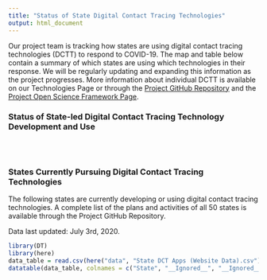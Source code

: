 ```yaml
---
title: "Status of State Digital Contact Tracing Technologies"
output: html_document
---
```


Our project team is tracking how states are using digital contact tracing technologies (DCTT) to respond to COVID-19. The map and table below contain a summary of which states are using which technologies in their response. We will be regularly updating and expanding this information as the project progresses. More information about individual DCTT is available on our Technologies Page or through the [Project GitHub Repository](https://github.com/Peter-Kedron/COVID-19-Geospatial-Technologies-For-Digital-Contact-Tracing) and the [Project Open Science Framework Page](https://osf.io/kpvbq/).

### Status of State-led Digital Contact Tracing Technology Development and Use
<br>

<center>
```r
```
</center>

### States Currently Pursuing Digital Contact Tracing Technologies
The following states are currently developing or using digital contact tracing technologies. A complete list of the plans and activities of all 50 states is available through the Project GitHub Repository.

Data last updated: July 3rd, 2020.

```r
library(DT)
library(here)
data_table = read.csv(here("data", "State DCT Apps (Website Data).csv"))
datatable(data_table, colnames = c("State", "__Ignored__", "__Ignored__", "App Planned", "App Released As Of Review", "If No, Last Mentioned", "App Name", "Technology Used", "Developers"), rownames = FALSE, options=list(columnDefs = list(list(visible=FALSE, targets=c(1, 2, 9, 10)))))
```

